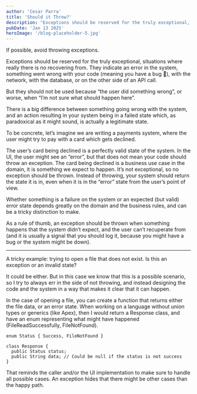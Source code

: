 ```yaml
---
author: 'Cesar Parra'
title: 'Should it Throw?'
description: "Exceptions should be reserved for the truly exceptional, situations where really there is no recovering from."
pubDate: 'Jan 13 2025'
heroImage: '/blog-placeholder-5.jpg'
---
```


If possible, avoid throwing exceptions.

Exceptions should be reserved for the truly exceptional, situations where really there is no recovering from.
They indicate an error in the system, something went wrong with your code (meaning you have a bug 🐛),
with the network, with the database, or on the other side of an API call.

But they should not be used because “the user did something wrong”, or worse, when “I’m not sure what should happen here”.

There is a big difference between something going wrong with the system, and an action resulting in your system being in a failed state which, as paradoxical as it might sound, is actually a legitimate state.

To be concrete, let’s imagine we are writing a payments system, where the user might try to pay with a card which gets declined.

The user’s card being declined is a perfectly valid state of the system. In the UI, the user might see an “error”, but that does not mean your code should throw an exception. The card being declined is a business use case in the domain, it is something we expect to happen. It’s not exceptional, so no exception should be thrown. Instead of throwing, your system should return the state it is in, even when it is in the “error” state from the user’s point of view.

Whether something is a failure on the system or an expected (but valid) error state depends greatly on the domain and the business rules, and can be a tricky distinction to make.

As a rule of thumb, an exception should be thrown when something happens that the system didn’t expect, and the user can’t recuperate from (and it is usually a signal that you should log it, because you might have a bug or the system might be down).

---

A tricky example: trying to open a file that does not exist. Is this an exception or an invalid state?

It could be either. But in this case we know that this is a possible scenario, so I try to always err in the side of not throwing, and instead designing the code and the system in a way that makes it clear that it can happen.

In the case of opening a file, you can create a function that returns either the file data, or an error state.
When  working on a language without union types or generics (like Apex), then I would return a Response class,
and have an enum representing what might have happened (FileReadSuccessfully, FileNotFound).

```apex
enum Status { Success, FileNotFound }

class Response {
  public Status status;
  public String data; // Could be null if the status is not success
}
```

That reminds the caller and/or the UI implementation to make sure to handle all possible cases. An exception hides that there might be other cases than the happy path.
